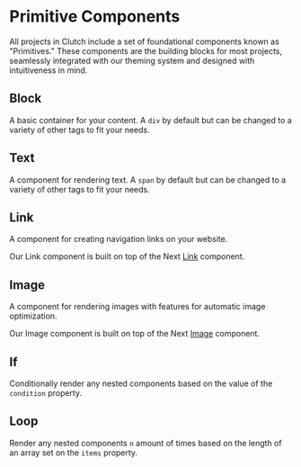 # Primitive Components
All projects in Clutch include a set of foundational components known as "Primitives." These components are the building blocks for most projects, seamlessly integrated with our theming system and designed with intuitiveness in mind.

## Block

A basic container for your content. A `div` by default but can be changed to a variety of other tags to fit your needs.

## Text

A component for rendering text. A `span` by default but can be changed to a variety of other tags to fit your needs.

## Link

A component for creating navigation links on your website.

Our Link component is built on top of the Next [Link](https://nextjs.org/docs/pages/api-reference/components/link) component.

## Image

A component for rendering images with features for automatic image optimization.

Our Image component is built on top of the Next [Image](https://nextjs.org/docs/pages/api-reference/components/image) component.

## If

Conditionally render any nested components based on the value of the `condition` property.

## Loop

Render any nested components `n` amount of times based on the length of an array set on the `items` property. 